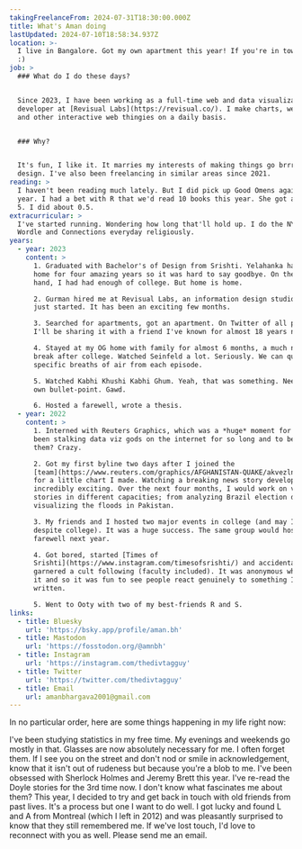 ```yaml
---
takingFreelanceFrom: 2024-07-31T18:30:00.000Z
title: What's Aman doing
lastUpdated: 2024-07-10T18:58:34.937Z
location: >-
  I live in Bangalore. Got my own apartment this year! If you're in town, say hi
  :)
job: >
  ### What do I do these days?


  Since 2023, I have been working as a full-time web and data visualization
  developer at [Revisual Labs](https://revisual.co/). I make charts, websites
  and other interactive web thingies on a daily basis.


  ### Why?


  It's fun, I like it. It marries my interests of making things go brrr and
  design. I've also been freelancing in similar areas since 2021.
reading: >
  I haven't been reading much lately. But I did pick up Good Omens again this
  year. I had a bet with R that we'd read 10 books this year. She got as far as
  5. I did about 0.5.
extracurricular: >
  I've started running. Wondering how long that'll hold up. I do the NYT Mini,
  Wordle and Connections everyday religiously.
years:
  - year: 2023
    content: >
      1. Graduated with Bachelor's of Design from Srishti. Yelahanka had been my
      home for four amazing years so it was hard to say goodbye. On the other
      hand, I had had enough of college. But home is home.

      2. Gurman hired me at Revisual Labs, an information design studio she had
      just started. It has been an exciting few months.

      3. Searched for apartments, got an apartment. On Twitter of all places.
      I'll be sharing it with a friend I've known for almost 18 years now.

      4. Stayed at my OG home with family for almost 6 months, a much needed
      break after college. Watched Seinfeld a lot. Seriously. We can quote
      specific breaths of air from each episode.

      5. Watched Kabhi Khushi Kabhi Ghum. Yeah, that was something. Needs its
      own bullet-point. Gawd.

      6. Hosted a farewell, wrote a thesis.
  - year: 2022
    content: >
      1. Interned with Reuters Graphics, which was a *huge* moment for me. I've
      been stalking data viz gods on the internet for so long and to be among
      them? Crazy.

      2. Got my first byline two days after I joined the
      [team](https://www.reuters.com/graphics/AFGHANISTAN-QUAKE/akvezlnropr/)
      for a little chart I made. Watching a breaking news story develop was
      incredibly exciting. Over the next four months, I would work on various
      stories in different capacities; from analyzing Brazil election data to
      visualizing the floods in Pakistan.

      3. My friends and I hosted two major events in college (and may I add,
      despite college). It was a huge success. The same group would host the
      farewell next year.

      4. Got bored, started [Times of
      Srishti](https://www.instagram.com/timesofsrishti/) and accidentally
      garnered a cult following (faculty included). It was anonymous while I ran
      it and so it was fun to see people react genuinely to something I had
      written.

      5. Went to Ooty with two of my best-friends R and S.
links:
  - title: Bluesky
    url: 'https://bsky.app/profile/aman.bh'
  - title: Mastodon
    url: 'https://fosstodon.org/@amnbh'
  - title: Instagram
    url: 'https://instagram.com/thedivtagguy'
  - title: Twitter
    url: 'https://twitter.com/thedivtagguy'
  - title: Email
    url: amanbhargava2001@gmail.com
---
```


In no particular order, here are some things happening in my life right now:

I've been studying statistics in my free time. My evenings and weekends go mostly in that. Glasses are now absolutely necessary for me. I often forget them. If I see you on the street and don't nod or smile in acknowledgement, know that it isn't out of rudeness but because you're a blob to me. I've been obsessed with Sherlock Holmes and Jeremy Brett this year. I've re-read the Doyle stories for the 3rd time now. I don't know what fascinates me about them? This year, I decided to try and get back in touch with old friends from past lives. It's a process but one I want to do well. I got lucky and found L and A from Montreal (which I left in 2012) and was pleasantly surprised to know that they still remembered me. If we've lost touch, I'd love to reconnect with you as well. Please send me an email.
